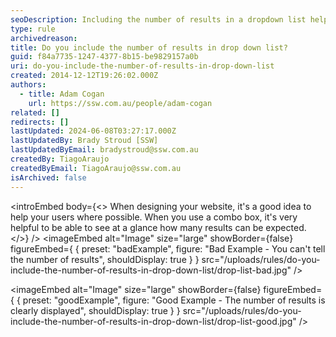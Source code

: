 ```yaml
---
seoDescription: Including the number of results in a dropdown list helps users quickly gauge the scope of their search.
type: rule
archivedreason:
title: Do you include the number of results in drop down list?
guid: f84a7735-1247-4377-8b15-be9829157a0b
uri: do-you-include-the-number-of-results-in-drop-down-list
created: 2014-12-12T19:26:02.000Z
authors:
  - title: Adam Cogan
    url: https://ssw.com.au/people/adam-cogan
related: []
redirects: []
lastUpdated: 2024-06-08T03:27:17.000Z
lastUpdatedBy: Brady Stroud [SSW]
lastUpdatedByEmail: bradystroud@ssw.com.au
createdBy: TiagoAraujo
createdByEmail: TiagoAraujo@ssw.com.au
isArchived: false
---
```


<introEmbed
  body={<>
When designing your website, it's a good idea to help your users where possible. When you use a combo box, it's very helpful to be able to see at a glance how many results can be expected.
  </>}
/>
<imageEmbed
  alt="Image"
  size="large"
  showBorder={false}
  figureEmbed={ {
    preset: "badExample",
    figure: "Bad Example - You can't tell the number of results",
    shouldDisplay: true
  } }
  src="/uploads/rules/do-you-include-the-number-of-results-in-drop-down-list/drop-list-bad.jpg"
/>

<imageEmbed
  alt="Image"
  size="large"
  showBorder={false}
  figureEmbed={ {
    preset: "goodExample",
    figure: "Good Example - The number of results is clearly displayed",
    shouldDisplay: true
  } }
  src="/uploads/rules/do-you-include-the-number-of-results-in-drop-down-list/drop-list-good.jpg"
/>
